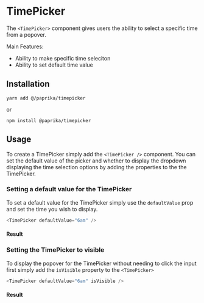 
# TimePicker

The `<TimePicker>` component gives users the ability to select a specific time from a popover.

Main Features:

- Ability to make specific time seleciton
- Ability to set default time value

## Installation

```
yarn add @/paprika/timepicker
```
or
```
npm install @paprika/timepicker
```

## Usage

To create a TimePicker simply add the `<TimePicker />` component. You can set the default value of the picker and whether to display the dropdown displaying the time selection options by adding the properties to the the TimePicker.

### Setting a default value for the TimePicker

To set a default value for the TimePicker simply use the `defaultValue` prop and set the time you wish to display.

```js
<TimePicker defaultValue="6am" />
```

#### Result
<TimePicker defaultValue="6am" />

### Setting the TimePicker to visible

To display the popover for the TimePicker without needing to click the input first simply add the `isVisible` property to the ```<TimePicker>```


```js
<TimePicker defaultValue="6am" isVisible />
```

#### Result
<TimePicker defaultValue="6am" isVisible />
